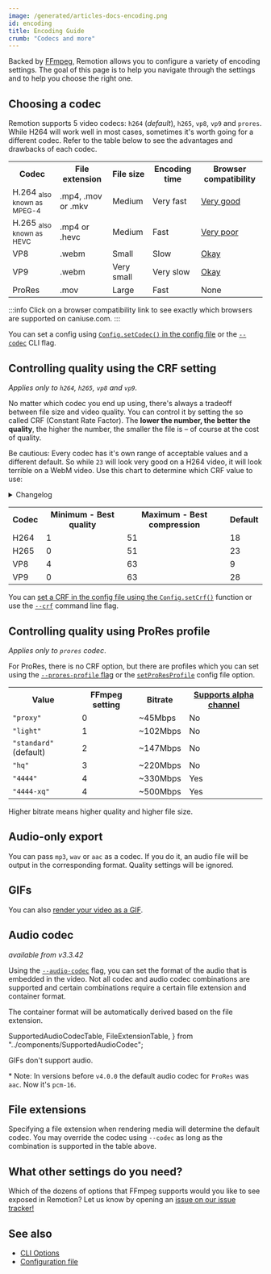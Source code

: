 ```yaml
---
image: /generated/articles-docs-encoding.png
id: encoding
title: Encoding Guide
crumb: "Codecs and more"
---
```


Backed by [FFmpeg](https://ffmpeg.org/), Remotion allows you to configure a variety of encoding settings. The goal of this page is to help you navigate through the settings and to help you choose the right one.

## Choosing a codec

Remotion supports 5 video codecs: `h264` (_default_), `h265`, `vp8`, `vp9` and `prores`. While H264 will work well in most cases, sometimes it's worth going for a different codec. Refer to the table below to see the advantages and drawbacks of each codec.

<table>
  <tr>
    <th>Codec</th>
    <th>File extension</th>
    <th>File size</th>
    <th>Encoding time</th>
    <th>Browser compatibility</th>
  </tr>
  <tr>
    <td>
      H.264 <sub>also known as MPEG-4</sub>
    </td>
    <td>.mp4, .mov or .mkv</td>
    <td style={{ color: "darkorange" }}>Medium</td>
    <td style={{ color: "green", fontWeight: "bold" }}>Very fast</td>
    <td>
      <a
        href="https://caniuse.com/mpeg4"
        style={{ color: "green", fontWeight: "bold" }}
      >
        Very good
      </a>
    </td>
  </tr>
  <tr>
    <td>
      H.265 <sub>also known as HEVC</sub>
    </td>
    <td>.mp4 or .hevc</td>
    <td style={{ color: "darkorange" }}>Medium</td>
    <td style={{ color: "green" }}>Fast</td>
    <td>
      <a
        href="https://caniuse.com/hevc"
        style={{ color: "red", fontWeight: "bold" }}
      >
        Very poor
      </a>
    </td>
  </tr>
  <tr>
    <td>VP8</td>
    <td>.webm</td>
    <td style={{ color: "green" }}>Small</td>
    <td style={{ color: "red" }}>Slow</td>
    <td>
      <a href="https://caniuse.com/webm" style={{ color: "darkorange" }}>
        Okay
      </a>
    </td>
  </tr>
  <tr>
    <td>VP9</td>
    <td>.webm</td>
    <td style={{ color: "green", fontWeight: "bold" }}>Very small</td>
    <td style={{ color: "red", fontWeight: "bold" }}>Very slow</td>
    <td>
      <a href="https://caniuse.com/webm" style={{ color: "darkorange" }}>
        Okay
      </a>
    </td>
  </tr>
  <tr>
    <td>ProRes</td>
    <td>.mov</td>
    <td style={{ color: "red" }}>Large</td>
    <td style={{ color: "green" }}>Fast</td>
    <td style={{ color: "red", fontWeight: "bold" }}>None</td>
  </tr>
</table>

:::info
Click on a browser compatibility link to see exactly which browsers are supported on caniuse.com.
:::

You can set a config using [`Config.setCodec()` in the config file](/docs/config#setcodec) or the [`--codec`](/docs/cli) CLI flag.

## Controlling quality using the CRF setting

_Applies only to `h264`, `h265`, `vp8` and `vp9`._

No matter which codec you end up using, there's always a tradeoff between file size and video quality. You can control it by setting the so called CRF (Constant Rate Factor). The **lower the number, the better the quality**, the higher the number, the smaller the file is – of course at the cost of quality.

Be cautious: Every codec has it's own range of acceptable values and a different default. So while `23` will look very good on a H264 video, it will look terrible on a WebM video. Use this chart to determine which CRF value to use:

<details style={{ fontSize: "0.9em" }}>
  <summary>Changelog</summary>
  <ul>
    <li>
      Since version 2.1.3, Remotion doesn't allow the CRF to be set to{" "}
      <code>0</code> anymore because of the issues it causes on macOS/iOS and
      possible other scenarios. Set the CRF to 1 or higher.
    </li>
  </ul>
</details>
<div style={{ height: 10 }} />
<table>
  <tr>
    <th>Codec</th>
    <th>Minimum - Best quality</th>
    <th>Maximum - Best compression</th>
    <th>Default</th>
  </tr>
  <tr>
    <td>H264</td>
    <td>1</td>
    <td>51</td>
    <td>18</td>
  </tr>
  <tr>
    <td>H265</td>
    <td>0</td>
    <td>51</td>
    <td>23</td>
  </tr>
  <tr>
    <td>VP8</td>
    <td>4</td>
    <td>63</td>
    <td>9</td>
  </tr>
  <tr>
    <td>VP9</td>
    <td>0</td>
    <td>63</td>
    <td>28</td>
  </tr>
</table>

You can [set a CRF in the config file using the `Config.setCrf()`](/docs/config#setcrf) function or use the [`--crf`](/docs/cli#flags) command line flag.

## Controlling quality using ProRes profile

_Applies only to `prores` codec_.

For ProRes, there is no CRF option, but there are profiles which you can set using the [`--prores-profile` flag](/docs/cli/render#--prores-profile) or the [`setProResProfile`](/docs/config#setproresprofile) config file option.

<table>
  <tr>
    <th>Value</th>
    <th>FFmpeg setting</th>
    <th>Bitrate</th>
    <th>
      <a href="/docs/transparent-videos">Supports alpha channel</a>
    </th>
  </tr>
  <tr>
    <td>
      <code>"proxy"</code>
    </td>
    <td>0</td>
    <td>~45Mbps</td>
    <td>No</td>
  </tr>
  <tr>
    <td>
      <code>"light"</code>
    </td>
    <td>1</td>
    <td>~102Mbps</td>
    <td>No</td>
  </tr>
  <tr>
    <td>
      <code>"standard"</code> (default)
    </td>
    <td>2</td>
    <td>~147Mbps</td>
    <td>No</td>
  </tr>
  <tr>
    <td>
      <code>"hq"</code>
    </td>
    <td>3</td>
    <td>~220Mbps</td>
    <td>No</td>
  </tr>
  <tr>
    <td>
      <code>"4444"</code>
    </td>
    <td>4</td>
    <td>~330Mbps</td>
    <td>Yes</td>
  </tr>
  <tr>
    <td>
      <code>"4444-xq"</code>
    </td>
    <td>4</td>
    <td>~500Mbps</td>
    <td>Yes</td>
  </tr>
</table>

Higher bitrate means higher quality and higher file size.

## Audio-only export

You can pass `mp3`, `wav` or `aac` as a codec. If you do it, an audio file will be output in the corresponding format. Quality settings will be ignored.

## GIFs

You can also [render your video as a GIF](/docs/render-as-gif).

## Audio codec

_available from v3.3.42_

Using the [`--audio-codec`](/docs/config#setaudiocodec) flag, you can set the format of the audio that is embedded in the video. Not all codec and audio codec combinations are supported and certain combinations require a certain file extension and container format.

The container format will be automatically derived based on the file extension.

  SupportedAudioCodecTable,
  FileExtensionTable,
} from "../components/SupportedAudioCodec";

<SupportedAudioCodecTable />

GIFs don't support audio.

\* Note: In versions before `v4.0.0` the default audio codec for `ProRes` was `aac`. Now it's `pcm-16`.

## File extensions

Specifying a file extension when rendering media will determine the default codec. You may override the codec using `--codec` as long as the combination is supported in the table above.

<FileExtensionTable />

## What other settings do you need?

Which of the dozens of options that FFmpeg supports would you like to see exposed in Remotion? Let us know by opening an [issue on our issue tracker!](https://github.com/remotion-dev/remotion/issues)

## See also

- [CLI Options](/docs/cli)
- [Configuration file](/docs/config)
